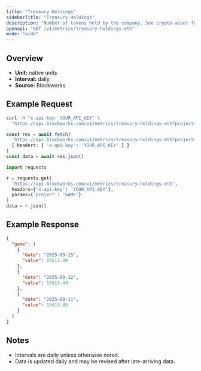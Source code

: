 ```yaml
---
title: "Treasury Holdings"
sidebarTitle: "Treasury Holdings"
description: "Number of tokens held by the company. See crypto-asset for asset indicator"
openapi: "GET /v1/metrics/treasury-holdings-eth"
mode: "wide"
---
```


## Overview

- **Unit:** native units
- **Interval:** daily
- **Source:** Blockworks

## Example Request

<CodeGroup>

```bash cURL
curl -H "x-api-key: YOUR_API_KEY" \
  "https://api.blockworks.com/v1/metrics/treasury-holdings-eth?project=GAME"
```

```typescript TypeScript
const res = await fetch(
  'https://api.blockworks.com/v1/metrics/treasury-holdings-eth?project=GAME',
  { headers: { 'x-api-key': 'YOUR_API_KEY' } }
)
const data = await res.json()
```

```python Python
import requests

r = requests.get(
  'https://api.blockworks.com/v1/metrics/treasury-holdings-eth',
  headers={'x-api-key': 'YOUR_API_KEY'},
  params={'project': 'GAME'}
)
data = r.json()
```

</CodeGroup>

## Example Response

```json
{
  "game": [
    {
      "date": "2025-09-15",
      "value": 15613.49
    },
    {
      "date": "2025-09-12",
      "value": 15613.49
    },
    {
      "date": "2025-09-11",
      "value": 15613.49
    }
  ]
}
```

## Notes
- Intervals are daily unless otherwise noted.
- Data is updated daily and may be revised after late-arriving data.